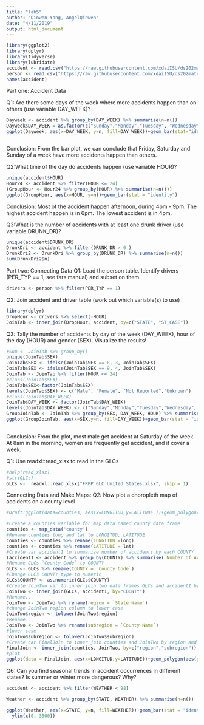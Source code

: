 ```yaml
---
title: "lab5"
author: "Qinwen Yang, AngelQinwen"
date: "4/11/2019"
output: html_document
---
```




```r
library(ggplot2)
library(dplyr)
library(tidyverse)
library(lubridate)
accident <- read.csv("https://raw.githubusercontent.com/xdaiISU/ds202materials/master/hwlabs/fars2017/accident.csv", stringsAsFactors = FALSE)
person <- read.csv("https://raw.githubusercontent.com/xdaiISU/ds202materials/master/hwlabs/fars2017/person.csv", stringsAsFactors = FALSE)
names(accident)

```

Part one: Accident Data

Q1: Are there some days of the week where more accidents happen than on others (use variable DAY_WEEK)?

```r
Dayweek <- accident %>% group_by(DAY_WEEK) %>% summarise(n=n())
Dayweek$DAY_WEEK = as.factor(c("Sunday","Monday","Tuesday", "Wednesday", "Thursday", "Friday","Saturday"))
ggplot(Dayweek, aes(x=DAY_WEEK, y=n, fill=DAY_WEEK))+geom_bar(stat="identity", width = 0.5)+xlab('Day of Week')+ylab('Number of Accident')+ggtitle('Relationship between Day of Week and Number of Accident ')+ scale_fill_manual(values = c("red","grey","red","red","grey","grey","grey"))+theme(axis.text.x = element_text(angle=90, hjust=1))



```

Conclusion: 
From the bar plot, we can conclude that Friday, Saturday and Sunday of a week have more accidents happen than others.

Q2:What time of the day do accidents happen (use variable HOUR)?
```r


unique(accident$HOUR)
Hour24 <- accident %>% filter(HOUR <= 24)
(GroupHour <- Hour24 %>% group_by(HOUR) %>% summarise(n=n()))
ggplot(GroupHour, aes(x=HOUR, y=n))+geom_bar(stat = "identity")


```

Conclusion:
Most of the accident happen afternoon, during 4pm - 9pm. The highest accident happen is in 6pm. The lowest accident is in 4pm.

Q3:What is the number of accidents with at least one drunk driver (use variable DRUNK_DR)?
```r
unique(accident$DRUNK_DR)
DrunkDri <- accident %>% filter(DRUNK_DR > 0 )
DrunkDri2 <- DrunkDri %>% group_by(DRUNK_DR) %>% summarise(n=n())
sum(DrunkDri2$n)


```


Part two: Connecting Data
Q1: Load the person table. Identify drivers (PER_TYP == 1, see fars manual) and subset on them.


```r
drivers <- person %>% filter(PER_TYP == 1)

```

Q2: Join accident and driver table (work out which variable(s) to use)

```r
library(dplyr)
DropHour <- drivers %>% select(-HOUR)
JoinTab <- inner_join(DropHour, accident, by=c("STATE", "ST_CASE"))

```



Q3: Tally the number of accidents by day of the week (DAY_WEEK), hour of the day (HOUR) and gender (SEX). Visualize the results!


```r
#Sum <- JoinTab %>% group_by()
unique(JoinTab$SEX)
JoinTab$SEX <- ifelse(JoinTab$SEX == 8, 3, JoinTab$SEX)
JoinTab$SEX <- ifelse(JoinTab$SEX == 9, 4, JoinTab$SEX)
JoinTab <- JoinTab %>% filter(HOUR <= 24)
#class(JoinTab$SEX)
JoinTab$SEX<-factor(JoinTab$SEX)
levels(JoinTab$SEX) <- c("Male", "Female", "Not Reported","Unknown")
#class(JoinTab$DAY_WEEK)
JoinTab$DAY_WEEK <- factor(JoinTab$DAY_WEEK)
levels(JoinTab$DAY_WEEK) <- c("Sunday","Monday","Tuesday","Wednesday", "Thursday","Friday","Saturday")
GroupJoinTab <- JoinTab %>% group_by(SEX, DAY_WEEK, HOUR) %>% summarise(n=n())
ggplot(GroupJoinTab, aes(x=SEX,y=n, fill=DAY_WEEK))+geom_bar(stat = "identity")+facet_wrap(~HOUR)+theme(axis.text.x = element_text(angle=90, hjust=1, size=10))+theme(axis.text=element_text(size=6))+ylim(c(0,400))
  

```

Conclusion:
From the plot, most male get accident at Saturday of the week. At 8am in the morning, women are frequently get accident, and it cover a week. 

Q1: Use readxl::read_xlsx to read in the GLCs
```r
#help(read_xlsx)
#str(GLCs)
GLCs <-  readxl::read_xlsx("FRPP GLC United States.xlsx", skip = 1)

```


Connecting Data and Make Maps:
Q2: Now plot a choropleth map of accidents on a county level
```r
#Draft:ggplot(data=counties, aes(x=LONGITUD,y=LATITUDE ))+geom_polygon(aes(group=group,color=LATITUDE))+geom_point(data=accident, aes(x=LONGITUD, y=LATITUDE))+xlim(c(-171, 250))

#Create a counties variable for map data named county data frame
counties <- map_data('county')
#Rename counties long and lat to LONGITUD, LATITUDE
counties <- counties %>% rename(LONGITUD =long)
counties <- counties %>% rename(LATITUDE = lat)
#Create var accident1 to summarize number of accidents by each COUNTY
(accident1 <- accident %>% group_by(COUNTY) %>% summarise(`Number Of Accident`=n()))
#Rename GLCs `County Code` to COUNTY
GLCs <- GLCs %>% rename(COUNTY = `County Code`)
#Change GLCs COUNTY type to numeric
GLCs$COUNTY <- as.numeric(GLCs$COUNTY)
#Create JoinTwo var to inner join two data frames GLCs and accident1 by COUNTY
JoinTwo <- inner_join(GLCs, accident1, by="COUNTY")
#Rename...
JoinTwo <- JoinTwo %>% rename(region = `State Name`)
#change JoinTwo region column to lower case
JoinTwo$region <- tolower(JoinTwo$region)
#Rename...
JoinTwo <- JoinTwo %>% rename(subregion = `County Name`)
#lower case
JoinTwo$subregion <- tolower(JoinTwo$subregion)
#Create car FinalJoin to inner join counties and JoinTwo by region and subregion
FinalJoin <- inner_join(counties, JoinTwo, by=c("region","subregion"))
#plot 
ggplot(data = FinalJoin, aes(x=LONGITUD,y=LATITUDE))+geom_polygon(aes(group=group, fill=`Number Of Accident`))+ggtitle('choropleth map of accidents')

```


Q6: Can you find seasonal trends in accident occurrences in different states? Is summer or winter more dangerous? Why?
```r

accident <- accident %>% filter(WEATHER < 98)

Weather <- accident %>% group_by(STATE, WEATHER) %>% summarise(n=n())

ggplot(Weather, aes(x=STATE, y=n, fill=WEATHER))+geom_bar(stat = "identity")+xlim(c(0,60))+
  ylim(c(0, 3500))

```

